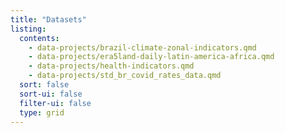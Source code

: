 ```yaml
---
title: "Datasets"
listing:
  contents:
    - data-projects/brazil-climate-zonal-indicators.qmd
    - data-projects/era5land-daily-latin-america-africa.qmd
    - data-projects/health-indicators.qmd
    - data-projects/std_br_covid_rates_data.qmd
  sort: false
  sort-ui: false
  filter-ui: false
  type: grid
---
```


